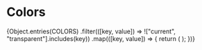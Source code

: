
<Meta title="Framework/Colors" />

# Colors

<ColorPalette>
  {Object.entries(COLORS)
    .filter(([key, value]) => !["current", "transparent"].includes(key))
    .map(([key, value]) => {
      return (
        <ColorItem
          title={key}
          subtitle={typeof value === "string" ? value : ""}
          colors={typeof value === "string" ? { [key]: value } : value}
        />
      );
    })}
</ColorPalette>
